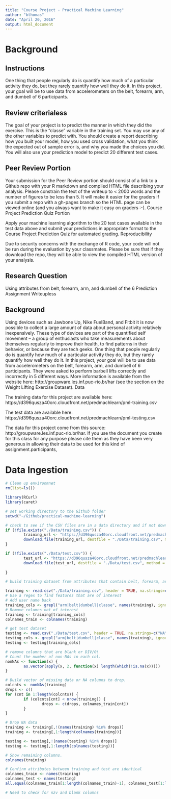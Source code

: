 ```yaml
---
title: "Course Project - Practical Machine Learning"
author: "bthomas"
date: "April 20, 2016"
output: html_document
---
```

# Background
## Instructions

One thing that people regularly do is quantify how much of a particular activity they do, but they rarely quantify how well they do it. In this project, your goal will be to use data from accelerometers on the belt, forearm, arm, and dumbell of 6 participants.

## Review criterialess 
The goal of your project is to predict the manner in which they did the exercise. This is the "classe" variable in the training set. You may use any of the other variables to predict with. You should create a report describing how you built your model, how you used cross validation, what you think the expected out of sample error is, and why you made the choices you did. You will also use your prediction model to predict 20 different test cases.

## Peer Review Portion

Your submission for the Peer Review portion should consist of a link to a Github repo with your R markdown and compiled HTML file describing your analysis. Please constrain the text of the writeup to < 2000 words and the number of figures to be less than 5. It will make it easier for the graders if you submit a repo with a gh-pages branch so the HTML page can be viewed online (and you always want to make it easy on graders :-).
Course Project Prediction Quiz Portion

Apply your machine learning algorithm to the 20 test cases available in the test data above and submit your predictions in appropriate format to the Course Project Prediction Quiz for automated grading.
Reproducibility

Due to security concerns with the exchange of R code, your code will not be run during the evaluation by your classmates. Please be sure that if they download the repo, they will be able to view the compiled HTML version of your analysis.

## Research Question
Using attributes from belt, forearm, arm, and dumbell of the 6 Prediction Assignment Writeupless 

## Background

Using devices such as Jawbone Up, Nike FuelBand, and Fitbit it is now possible to collect a large amount of data about personal activity relatively inexpensively. These type of devices are part of the quantified self movement – a group of enthusiasts who take measurements about themselves regularly to improve their health, to find patterns in their behavior, or because they are tech geeks. One thing that people regularly do is quantify how much of a particular activity they do, but they rarely quantify how well they do it. In this project, your goal will be to use data from accelerometers on the belt, forearm, arm, and dumbell of 6 participants. They were asked to perform barbell lifts correctly and incorrectly in 5 different ways. More information is available from the website here: http://groupware.les.inf.puc-rio.br/har (see the section on the Weight Lifting Exercise Dataset).
Data

The training data for this project are available here: https://d396qusza40orc.cloudfront.net/predmachlearn/pml-training.csv

The test data are available here: https://d396qusza40orc.cloudfront.net/predmachlearn/pml-testing.csv

The data for this project come from this source: http://groupware.les.inf.puc-rio.br/har. If you use the document you create for this class for any purpose please cite them as they have been very generous in allowing their data to be used for this kind of assignment.participants,


# Data Ingestion

```r
# Clean up environmnet
rm(list=ls())

library(RCurl)
library(caret)

# set working directory to the Github folder
setwd("~/Github/practical-machine-learning")

# check to see if the CSV files are in a data directory and if not download them
if (!file.exists("./Data/training.csv")) {
        training_url <- "https://d396qusza40orc.cloudfront.net/predmachlearn/pml-training.csv"
        download.file(training_url, destfile = "./Data/training.csv", method = "libcurl")
}

if (!file.exists("./Data/test.csv")) {
        test_url <- "https://d396qusza40orc.cloudfront.net/predmachlearn/pml-testing.csv"
        download.file(test_url, destfile = "./Data/test.csv", method = "libcurl")
        
}

# build training dataset from attributes that contain belt, forearm, arm, and dumbell

training <- read.csv("./Data/training.csv", header = TRUE, na.strings=c("NA","NaN", " "))
# Use a regex to find features that are of interest
# Add user name back
training_cols <- grepl("arm|belt|dumbell|classe", names(training), ignore.case = TRUE)
# Remove columns not of interest
training <- training[training_cols]
colnames_train <- colnames(training)

# get test dataset
testing <- read.csv("./Data/test.csv", header = TRUE, na.strings=c("NA","NaN", " "))
testing_cols <- grepl("arm|belt|dumbell|classe", names(training), ignore.case = TRUE)
testing <- testing[training_cols]

# remove columns that are blank or DIV/0!
# Count the number of non-NAs in each col.
nonNAs <- function(x) {
        as.vector(apply(x, 2, function(x) length(which(!is.na(x)))))
}

# Build vector of missing data or NA columns to drop.
colcnts <- nonNAs(training)
drops <- c()
for (cnt in 1:length(colcnts)) {
        if (colcnts[cnt] < nrow(training)) {
                drops <- c(drops, colnames_train[cnt])
        }
}

# Drop NA data
training <- training[,!(names(training) %in% drops)]
training <- training[,1:length(colnames(training))]

testing <- testing[,!(names(testing) %in% drops)]
testing <- testing[,1:length(colnames(testing))]

# Show remaining columns.
colnames(training)

# Confirm attributes between training and test are identical
colnames_train <- names(training)
colnames_test <- names(testing)
all.equal(colnames_train[1:length(colnames_train)-1], colnames_test[1:length(colnames_train)-1])

# Need to check for nzv and blank columns

```

